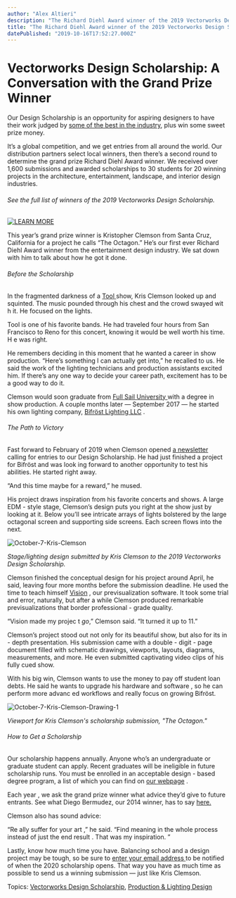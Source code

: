 ```yaml
---
author: "Alex Altieri"
description: "The Richard Diehl Award winner of the 2019 Vectorworks Design Scholarship talks inspiration, design processes, and what he’ll do with $10,000. "
title: "The Richard Diehl Award winner of the 2019 Vectorworks Design Scholarship talks inspiration, design processes, and what he’ll do with $10,000. " 
datePublished: "2019-10-16T17:52:27.000Z"
---
```

# Vectorworks Design Scholarship: A Conversation with the Grand Prize Winner

Our Design Scholarship is an opportunity for aspiring designers to have their work judged by [some of the best in the industry](http://www.vectorworks.net/scholarship/us%5FEN/judges?utm%5Fcampaign=blog&utm%5Fmedium=planetvectorworks&utm%5Fsource=intext&utm%5Fcontent=diehlwinner101619), plus win some sweet prize money. 

It’s a global competition, and we get entries from all around the world. Our distribution partners select local winners, then there’s a second round to determine the grand prize Richard Diehl Award winner. We received over 1,600 submissions and awarded scholarships to 30 students for 20 winning projects in the architecture, entertainment, landscape, and interior design industries.

###### See the full list of winners of the 2019 Vectorworks Design Scholarship.

[![LEARN MORE](https://no-cache.hubspot.com/cta/default/3018241/22991244-3bc8-498b-aca0-90cf3e60e079.png)](https://cta-redirect.hubspot.com/cta/redirect/3018241/22991244-3bc8-498b-aca0-90cf3e60e079) 

This year’s grand prize winner is Kristopher Clemson from Santa Cruz, California for a project he calls “The Octagon.” He’s our first ever Richard Diehl Award winner from the entertainment design industry. We sat down with him to talk about how he got it done.

###### Before the Scholarship

In the fragmented darkness of a [Tool ](https://toolband.com/) show, Kris Clemson looked up and squinted. The music pounded through his chest and the crowd swayed wit h it. He focused on the lights. 

Tool is one of his favorite bands. He had traveled four hours from San Francisco to Reno for this concert, knowing it would be well worth his time. H e was right. 

He remembers deciding in this moment that he wanted a career in show production. “Here’s something I can actually get into,” he recalled to us. He said the work of the lighting technicians and production assistants excited him. If there’s any one way to decide your career path, excitement has to be a good way to do it. 

Clemson would soon graduate from [Full Sail University ](https://www.fullsail.edu/) with a degree in show production. A couple months later — September 2017 — he started his own lighting company, [Bifröst Lighting LLC](https://bifrostlighting.com/) . 

###### The Path to Victory

Fast forward to February of 2019 when Clemson opened [a newsletter ](https://student.myvectorworks.net/public%5Fnewsletters/2019/08/24/?utm%5Fcampaign=blog&utm%5Fmedium=planetvectorworks&utm%5Fsource=intext&utm%5Fcontent=diehlwinner101619) calling for entries to our Design Scholarship. He had just finished a project for Bifröst and was look ing forward to another opportunity to test his abilities. He started right away. 

“And this time maybe for a reward,” he mused. 

His project draws inspiration from his favorite concerts and shows. A large EDM \- style stage, Clemson’s design puts you right at the show just by looking at it. Below you’ll see intricate arrays of lights bolstered by the large octagonal screen and supporting side screens. Each screen flows into the next. 

![October-7-Kris-Clemson](https://blog.vectorworks.net/hs-fs/hubfs/Blog%20Images/191016_Diehl%20Winner/October-7-Kris-Clemson.jpg?width=5999&name=October-7-Kris-Clemson.jpg) 

_Stage/lighting design submitted by Kris Clemson to the 2019 Vectorworks Design Scholarship._ 

Clemson finished the conceptual design for his project around April, he said, leaving four more months before the submission deadline. He used the time to teach himself [Vision](https://www.vectorworks.net/en-US/vision?utm%5Fcampaign=blog&utm%5Fmedium=planetvectorworks&utm%5Fsource=intext&utm%5Fcontent=diehlwinner101619) , our previsualization software. It took some trial and error, naturally, but after a while Clemson produced remarkable previsualizations that border professional \- grade quality. 

“Vision made my projec t _go_,” Clemson said. “It turned it up to 11.” 

Clemson’s project stood out not only for its beautiful show, but also for its in \- depth presentation. His submission came with a double \- digit \- page document filled with schematic drawings, viewports, layouts, diagrams, measurements, and more. He even submitted captivating video clips of his fully cued show. 

With his big win, Clemson wants to use the money to pay off student loan debts. He said he wants to upgrade his hardware and software , so he can perform more advanc ed workflows and really focus on growing Bifröst. 

![October-7-Kris-Clemson-Drawing-1](https://blog.vectorworks.net/hs-fs/hubfs/Blog%20Images/191016_Diehl%20Winner/October-7-Kris-Clemson-Drawing-1.jpg?width=5844&name=October-7-Kris-Clemson-Drawing-1.jpg) 

_Viewport for Kris Clemson's scholarship submission, "The Octagon."_

###### How to Get a Scholarship

Our scholarship happens annually. Anyone who’s an undergraduate or graduate student can apply. Recent graduates will be ineligible in future scholarship runs. You must be enrolled in an acceptable design \- based degree program, a list of which you can find on [our webpage](https://www.vectorworks.net/scholarship/en/terms?utm%5Fcampaign=blog&utm%5Fmedium=planetvectorworks&utm%5Fsource=intext&utm%5Fcontent=diehlwinner101619) . 

Each year , we ask the grand prize winner what advice they’d give to future entrants. See what Diego Bermudez, our 2014 winner, has to say [here.](/5-helpful-tips-from-a-scholarship-winner?utm%5Fcampaign=blog&utm%5Fmedium=planetvectorworks&utm%5Fsource=intext&utm%5Fcontent=diehlwinner101619) 

Clemson also has sound advice: 

“Re ally suffer for your art ,” he said. “Find meaning in the whole process instead of just the end result . That was my inspiration. ” 

Lastly, know how much time you have. Balancing school and a design project may be tough, so be sure to [enter your email address ](https://www.vectorworks.net/scholarship/en/about?utm%5Fcampaign=blog&utm%5Fmedium=planetvectorworks&utm%5Fsource=intext&utm%5Fcontent=diehlwinner101619) to be notified of when the 2020 scholarship opens. That way you have as much time as possible to send us a winning submission — just like Kris Clemson. 

 Topics: [Vectorworks Design Scholarship](https://blog.vectorworks.net/topic/vectorworks-design-scholarship), [Production & Lighting Design](https://blog.vectorworks.net/topic/production-lighting-design) 

 